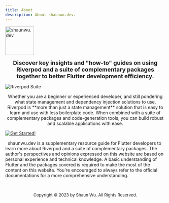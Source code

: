 ```yaml
---
title: About
description: About shaunwu.dev.
---
```

<Image
  src="/assets/symbol.png"
  alt="shaunwu.dev"
  height="90"
/>

**<center><font size="4">Discover key insights and "how-to" guides on using Riverpod and a suite of complementary packages together to better Flutter development efficiency.</font></center>**

![Riverpod Suite](/assets/components.png)

<center>Whether you are a beginner or experienced developer, and still pondering what state management and dependency injection solutions to use, Riverpod is **more than just a state management** solution that is easy to learn and use with less boilerplate code. When combined with a suite of complementary packages and code-generation tools, you can build robust and scalable applications with ease.</center>

[![Get Started!](https://img.shields.io/badge/-GET%20STARTED!-blue?style=for-the-badge)](/setup)

&nbsp;
<Info>shaunwu.dev is a supplementary resource guide for Flutter developers to learn more about Riverpod and a suite of complementary packages. The author's perspectives and opinions expressed on this website are based on personal experience and technical knowledge. A basic understanding of Flutter and the packages covered is required to make the most of the content on this website. You're encouraged to always refer to the official documentations for a more comprehensive understanding.</Info>

&nbsp;
<center><font size = "2">Copyright &copy; 2023 by Shaun Wu. All Rights Reserved.</font></center>
<!-- ### About the Author
Shaun Wu is a bilingual Singapore-based Flutter Developer. Projects he has previously worked/is currently working on include B2B Marketplace, Healthcare Management System, Sales Management Platform, etc. He is also a mentor to a few developers who just started with Flutter. -->